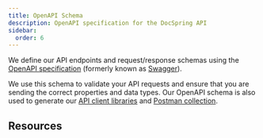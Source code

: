 ```yaml
---
title: OpenAPI Schema
description: OpenAPI specification for the DocSpring API
sidebar:
  order: 6
---
```



We define our API endpoints and request/response schemas using the [OpenAPI specification](https://swagger.io/docs/specification/about/) (formerly known as [Swagger](https://swagger.io/)).

<LinkCard
  title="OpenAPI Schema (openapi.json)"
  href="https://docspring.com/api-docs/v1/openapi.json"
  description="View DocSpring's OpenAPI schema"
/>

We use this schema to validate your API requests and ensure that you are sending the correct properties
and data types. Our OpenAPI schema is also used to generate our [API client libraries](/docs/api-guide/autogenerated-api-clients/)
and [Postman collection](/docs/api-guide/postman/).

## Resources

<LinkCard
  title="Swagger UI - Interactive API Documentation"
  href="https://docspring.com/api-docs"
  description="View OpenAPI specification and try out API endpoints in Swagger UI"
/>

<LinkCard
  title="Autogenerated API Clients"
  href="/docs/api-guide/autogenerated-api-clients/"
  description="Generate your own API client from our schema using OpenAPI Generator"
/>

<LinkCard
  title="Postman Collection"
  href="https://postman.docspring.com/"
  description="Try out our API endpoints using Postman"
/>
